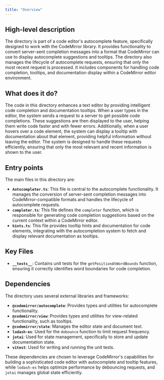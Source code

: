 ```yaml
---
title: "Overview"
---
```


## High-level description

The directory is part of a code editor's autocomplete feature, specifically designed to work with the CodeMirror library. It provides functionality to convert server-sent completion messages into a format that CodeMirror can use to display autocomplete suggestions and tooltips. The directory also manages the lifecycle of autocomplete requests, ensuring that only the most recent request is processed. It includes components for handling code completion, tooltips, and documentation display within a CodeMirror editor environment.

## What does it do?

The code in this directory enhances a text editor by providing intelligent code completion and documentation tooltips. When a user types in the editor, the system sends a request to a server to get possible code completions. These suggestions are then displayed to the user, helping them write code faster and with fewer errors. Additionally, when a user hovers over a code element, the system can display a tooltip with documentation about that element, providing helpful information without leaving the editor. The system is designed to handle these requests efficiently, ensuring that only the most relevant and recent information is shown to the user.

## Entry points

The main files in this directory are:

- **`Autocompleter.ts`**: This file is central to the autocomplete functionality. It manages the conversion of server-sent completion messages into CodeMirror-compatible formats and handles the lifecycle of autocomplete requests.
- **`completer.ts`**: This file defines the `completer` function, which is responsible for generating code completion suggestions based on the current context within a CodeMirror editor.
- **`hints.ts`**: This file provides tooltip hints and documentation for code elements, integrating with the autocompletion system to fetch and display relevant documentation as tooltips.

## Key Files

- **`__tests__`**: Contains unit tests for the `getPositionAtWordBounds` function, ensuring it correctly identifies word boundaries for code completion.

## Dependencies

The directory uses several external libraries and frameworks:

- **`@codemirror/autocomplete`**: Provides types and utilities for autocomplete functionality.
- **`@codemirror/view`**: Provides types and utilities for view-related functionality, such as tooltips.
- **`@codemirror/state`**: Manages the editor state and document text.
- **`lodash-es`**: Used for the `debounce` function to limit request frequency.
- **`jotai`**: Used for state management, specifically to store and update documentation state.
- **`vitest`**: Used for writing and running the unit tests.

These dependencies are chosen to leverage CodeMirror's capabilities for building a sophisticated code editor with autocomplete and tooltip features, while `lodash-es` helps optimize performance by debouncing requests, and `jotai` manages global state efficiently.